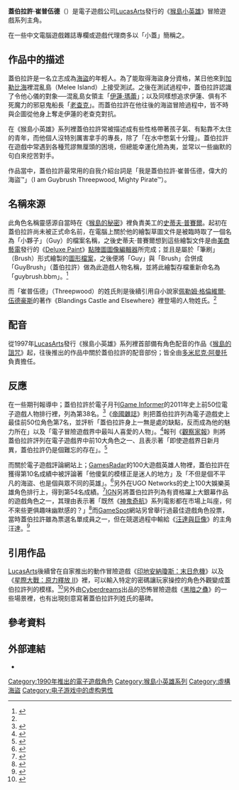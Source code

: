 {{noteTA
| 1=zh-cn:加勒比海盗; zh-hk:加勒比海盜; zh-mo:加勒比海盜; zh-sg:加勒比海盗; zh-tw:神鬼奇航
| 2=zh-cn:印第安纳·琼斯; zh-hk:鍾英迪; zh-mo:鍾英迪; zh-sg:印第安纳·琼斯; zh-tw:印第安那·瓊斯
| 3=zh-cn:星球大战; zh-hk:星球大戰; zh-mo:星球大戰; zh-sg:星球大战; zh-tw:星際大戰
}}
{{Infobox character
| name = 蓋伯拉許·崔普伍德
| image = [[File:Guybrush_Threepwood(VideoGame_Character).jpg|frameless]]
| caption = 電子遊戲系列《[[猴島小英雄|猴島小英雄]]》主角蓋伯拉許·崔普伍德於作品《[[猴島的詛咒|猴島的詛咒]]》中的形象圖示
| series = [[猴島小英雄系列|猴島小英雄系列]]
| first = 《[[猴島的秘密|猴島的秘密]]》（1990）
| creator = [[羅恩·吉伯特|羅恩·吉伯特]]
| voiceactor = [[多米尼克·阿曼托|多米尼克·阿曼托]]
}}

'''蓋伯拉許·崔普伍德'''（{{lang-en|Guybrush Threepwood}}）是電子遊戲公司[[LucasArts|LucasArts]]發行的《[[猴島小英雄|猴島小英雄]]》冒險遊戲系列主角。

在一些中文電腦遊戲雜誌專欄或遊戲代理商多以「小蓋」簡稱之。

== 作品中的描述 ==

蓋伯拉許是一名立志成為[[海盜|海盜]]的年輕人。為了能取得海盜身分資格，某日他來到[[加勒比海|加勒比海]]裡混亂島（Melee Island）上接受測試。之後在測試過程中，蓋伯拉許認識了令他心儀的對象──混亂島女領主「[[伊蓮·瑪蕾|伊蓮·瑪蕾]]」；以及同樣想追求伊蓮、俱有不死魔力的邪惡鬼船長「[[老查克|老查克]]」。而蓋伯拉許在他往後的海盜冒險過程中，皆不時與企圖從他身上奪走伊蓮的老查克對抗。

在《猴島小英雄》系列裡蓋伯拉許常被描述成有些性格帶著孩子氣、有點靠不太住的青年，而他個人沒特別厲害拿手的專長，除了「在水中憋氣十分鐘」。蓋伯拉許在遊戲中常遇到各種荒謬無厘頭的困境，但總能幸運化險為夷，並常以一些幽默的句白來挖苦對手。

作品當中，蓋伯拉許最常用的自我介紹台詞是「我是蓋伯拉許·崔普伍德，偉大的海盜™」（I am Guybrush Threepwood, Mighty Pirate™）。

== 名稱來源 ==

此角色名稱靈感源自當時在《[[猴島的秘密|猴島的秘密]]》裡負責美工的[[史蒂夫·普賽爾|史蒂夫·普賽爾]]。起初在蓋伯拉許尚未被正式命名前，在電腦上關於他的繪製草圖文件是被臨時取了一個名為「小夥子」（Guy）的檔案名稱，之後史蒂夫·普賽爾想到這些繪製文件是由[[美商藝電|美商藝電]]發行的《[[Deluxe_Paint|Deluxe Paint]]》[[點陣圖圖像編輯器|點陣圖圖像編輯器]]所完成；並且是屬於「筆刷」（Brush）形式繪製的[[精靈_(計算機圖形學)|圖形檔案]]，之後便將「Guy」與「Brush」合併成「GuyBrush」（蓋伯拉許）做為此遊戲人物名稱，並將此繪製存檔重新命名為「guybrush.bbm」。<ref name="FAQ">{{Cite web |url=http://scummbar.com/resources/faq/ |title=FAQ |publisher=ScummBar |accessdate=2014年2月14日}}</ref>

而「崔普伍德」（Threepwood）的姓氏則是後續引用自小說家[[佩勒姆·格倫維爾·伍德豪斯|佩勒姆·格倫維爾·伍德豪斯]]的著作《Blandings Castle and Elsewhere》裡登場的人物姓氏。<ref name="FAQ" />

== 配音 ==

從1997年[[LucasArts|LucasArts]]發行《猴島小英雄》系列裡首部備有角色配音的作品《[[猴島的詛咒|猴島的詛咒]]》起，往後推出的作品中關於蓋伯拉許的配音部份；皆全由[[多米尼克·阿曼托|多米尼克·阿曼托]]負責擔任。

== 反應 ==

在一些期刊報導中；蓋伯拉許於電子月刊[[Game_Informer|Game Informer]]的2011年史上前50位電子遊戲人物排行裡，列為第38名。<ref>{{Cite web |url=http://www.gameinformer.com/b/news/archive/2011/02/16/guinness-names-top-50-video-game-characters-of-all-time.aspx |title=Guinness Names Top 50 Video Game Characters Of All Time |publisher=[[Game_Informer|Game Informer]] |author=Jeff Marchiafava |date=2011年2月11日 |accessdate=2014年2月14日}}</ref>《[[帝國雜誌|帝國雜誌]]》則把蓋伯拉許列為電子遊戲史上最佳前50位角色第7名，並評析「蓋伯拉許身上一無是處的缺點，反而成為他的魅力所在」以及「電子冒險遊戲界中最叫人喜愛的人物」。<ref>{{Cite web |url=http://www.empireonline.com/features/50-greatest-video-game-characters/default.asp?film=7 |title=The 50 Greatest Video Game Characters 07：Guybrush Threepwood |publisher=[[帝國雜誌|帝國雜誌]] |accessdate=2014年2月14日}}</ref>報刊《[[觀察家報|觀察家報]]》則將蓋伯拉許評列在電子遊戲界中前10大角色之一、且表示著「即使遊戲界日新月異，蓋伯拉許仍是個難忘的存在」。<ref>{{Cite web |url=http://www.theguardian.com/technology/2010/aug/08/10-best-video-game-characters |title=The 10 best video-game characters |publisher=[[觀察家報|觀察家報]] |author=Tom Chatfield |date=2010年8月8日 |accessdate=2014年2月14日}}</ref>

而關於電子遊戲評論網站上；[[GamesRadar|GamesRadar]]的100大遊戲英雄人物裡，蓋伯拉許在獲得第10名成績中被評論著「他傻氣的模樣正是迷人的地方」及「不但是個不平凡的海盜、也是個與眾不同的英雄」。<ref>{{Cite web |url=http://www.gamesradar.com/top-100-video-game-heroes/ |title=100 best heroes in video games |publisher=[[GamesRadar|GamesRadar]] |author=GamesRadar Stuff |accessdate=2014年2月14日}}</ref>另外在UGO Networks的史上100大娛樂英雄角色排行上，得到第54名成績。<ref>{{Cite web |url=http://www.ugo.com/games/best-heroes-of-all-time?page=5 |title=Best Heroes of All Time |publisher=UGO |accessdate=2014年2月14日 |deadurl=yes |archiveurl=https://web.archive.org/web/20120825220429/http://www.ugo.com/games/best-heroes-of-all-time?page=5 |archivedate=2012年8月25日 }}</ref>[[IGN|IGN]]另將蓋伯拉許列為有資格躍上大銀幕作品的遊戲角色之一，其理由表示著「既然《[[神鬼奇航|神鬼奇航]]》系列電影都在市場上叫座，何不來些更俱趣味幽默感的？」<ref>{{Cite web |url=http://uk.ign.com/articles/2008/04/08/franchise-players?page=2 |title=Franchise Players: IGN presents console titans who deserve to be on the big screen and won't suck. |publisher=[[IGN|IGN]] |author=Jesse Schedeen |date=2008年4月8日 |accessdate=2014年2月14日}}</ref>而[[GameSpot|GameSpot]]網站另曾舉行過最佳遊戲角色投票，當時蓋伯拉許雖為票選名單成員之一，但在競選過程中輸給《[[汪達與巨像|汪達與巨像]]》的主角汪達。<ref>{{Cite web |url=http://uk.gamespot.com/greatest-video-game-hero/vote/index.html?battle_id=9 |title=Who's the Greatest Game Hero? |publisher=[[GameSpot|GameSpot]] |accessdate=2014年2月14日 |archiveurl=https://web.archive.org/web/20130402081226/http://uk.gamespot.com/greatest-video-game-hero/vote/index.html?battle_id=9| archivedate=2013年4月2日}}</ref>

== 引用作品 ==

[[LucasArts|LucasArts]]後續曾在自家推出的動作冒險遊戲《[[印地安納瓊斯：末日危機|印地安納瓊斯：末日危機]]》以及《[[星際大戰：原力釋放_II|星際大戰：原力釋放 II]]》裡，可以輸入特定的密碼讓玩家操控的角色外觀變成蓋伯拉許列的模樣。<ref>{{Cite web |url=http://kotaku.com/5650500/i-am-guybrush-threepwood-mighty-jedi-apprentice |title=I Am Guybrush Threepwood, Mighty... Jedi Apprentice?! |work=kotaku |author=Michael McWhertor |date=2010年9月28日 |accessdate=2014年2月14日}}</ref>另外由[[Cyberdreams|Cyberdreams]]出品的恐怖冒險遊戲《[[黑暗之蠱|黑暗之蠱]]》的一些場景裡，也有出現刻意寫著蓋伯拉許列姓氏的墓碑。

== 參考資料 ==
{{reflist}}

== 外部連結 ==

* {{imdb character|id=0037379|name=蓋伯拉許·崔普伍德}}

{{猴島小英雄}}

{{DEFAULTSORT:Guybrush Threepwood}}
[[Category:1990年推出的電子遊戲角色|Category:1990年推出的電子遊戲角色]]
[[Category:猴島小英雄系列|Category:猴島小英雄系列]]
[[Category:虛構海盜|Category:虛構海盜]]
[[Category:电子游戏中的虚构男性|Category:电子游戏中的虚构男性]]